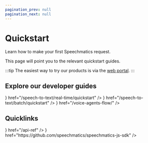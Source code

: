 ```yaml
---
pagination_prev: null
pagination_next: null
---
```


# Quickstart

Learn how to make your first Speechmatics request.

This page will point you to the relevant quickstart guides.

:::tip
The easiest way to try our products is via the [web portal](https://portal.speechmatics.com/).
:::

## Explore our developer guides

<Flex direction="column" gap="3">
  <LinkCard
    title="Real-time transcription"
    description="Instantly convert streaming audio to text with the Real-time SaaS WebSocket API"
    icon={<ChevronsRightIcon/>}
    href="/speech-to-text/real-time/quickstart"
  />
  <LinkCard
    title="Transcribe a file"
    description="Use Batch processing to accurately turn your audio files into text with Batch API"
    icon={<FileAudio/>}
    href="/speech-to-text/batch/quickstart"
  />
  <LinkCard
    title="Build a voice agent"
    description="Build conversational AI agents with ease using the Flow API"
    icon={<BotMessageSquare/>}
    href="/voice-agents-flow/"
  />
</Flex>

## Quicklinks

<Grid columns="2" gap="3">
  <LinkCard
    title="API reference"
    description="Reference documentation for all our APIs"
    icon={<BookOpen/>}
    href="/api-ref"
  />
  <LinkCard
    title="JavaScript SDK"
    description="Use our JavaScript SDK to access all of our APIs"
    icon={<Braces/>}
    href="https://github.com/speechmatics/speechmatics-js-sdk"
  />
</Grid>